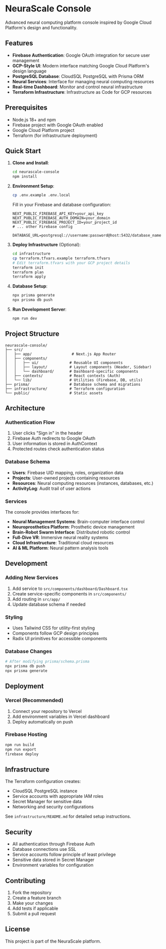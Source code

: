 # NeuraScale Console

Advanced neural computing platform console inspired by Google Cloud Platform's design and functionality.

## Features

- **Firebase Authentication**: Google OAuth integration for secure user management
- **GCP-Style UI**: Modern interface matching Google Cloud Platform's design language
- **PostgreSQL Database**: CloudSQL PostgreSQL with Prisma ORM
- **Neural Services**: Interface for managing neural computing resources
- **Real-time Dashboard**: Monitor and control neural infrastructure
- **Terraform Infrastructure**: Infrastructure as Code for GCP resources

## Prerequisites

- Node.js 18+ and npm
- Firebase project with Google OAuth enabled
- Google Cloud Platform project
- Terraform (for infrastructure deployment)

## Quick Start

1. **Clone and Install**:

   ```bash
   cd neurascale-console
   npm install
   ```

2. **Environment Setup**:

   ```bash
   cp .env.example .env.local
   ```

   Fill in your Firebase and database configuration:

   ```env
   NEXT_PUBLIC_FIREBASE_API_KEY=your_api_key
   NEXT_PUBLIC_FIREBASE_AUTH_DOMAIN=your_domain
   NEXT_PUBLIC_FIREBASE_PROJECT_ID=your_project_id
   # ... other Firebase config

   DATABASE_URL=postgresql://username:password@host:5432/database_name
   ```

3. **Deploy Infrastructure** (Optional):

   ```bash
   cd infrastructure
   cp terraform.tfvars.example terraform.tfvars
   # Edit terraform.tfvars with your GCP project details
   terraform init
   terraform plan
   terraform apply
   ```

4. **Database Setup**:

   ```bash
   npx prisma generate
   npx prisma db push
   ```

5. **Run Development Server**:
   ```bash
   npm run dev
   ```

## Project Structure

```
neurascale-console/
├── src/
│   ├── app/                  # Next.js App Router
│   ├── components/
│   │   ├── ui/              # Reusable UI components
│   │   ├── layout/          # Layout components (Header, Sidebar)
│   │   └── dashboard/       # Dashboard-specific components
│   ├── contexts/            # React contexts (Auth)
│   └── lib/                 # Utilities (Firebase, DB, utils)
├── prisma/                  # Database schema and migrations
├── infrastructure/          # Terraform configuration
└── public/                  # Static assets
```

## Architecture

### Authentication Flow

1. User clicks "Sign in" in the header
2. Firebase Auth redirects to Google OAuth
3. User information is stored in AuthContext
4. Protected routes check authentication status

### Database Schema

- **Users**: Firebase UID mapping, roles, organization data
- **Projects**: User-owned projects containing resources
- **Resources**: Neural computing resources (instances, databases, etc.)
- **ActivityLog**: Audit trail of user actions

### Services

The console provides interfaces for:

- **Neural Management Systems**: Brain-computer interface control
- **Neuroprosthetics Platform**: Prosthetic device management
- **Brain-Robot Swarm Interface**: Distributed robotic control
- **Full-Dive VR**: Immersive neural reality systems
- **Cloud Infrastructure**: Traditional cloud resources
- **AI & ML Platform**: Neural pattern analysis tools

## Development

### Adding New Services

1. Add service to `src/components/dashboard/Dashboard.tsx`
2. Create service-specific components in `src/components/`
3. Add routing in `src/app/`
4. Update database schema if needed

### Styling

- Uses Tailwind CSS for utility-first styling
- Components follow GCP design principles
- Radix UI primitives for accessible components

### Database Changes

```bash
# After modifying prisma/schema.prisma
npx prisma db push
npx prisma generate
```

## Deployment

### Vercel (Recommended)

1. Connect your repository to Vercel
2. Add environment variables in Vercel dashboard
3. Deploy automatically on push

### Firebase Hosting

```bash
npm run build
npm run export
firebase deploy
```

## Infrastructure

The Terraform configuration creates:

- CloudSQL PostgreSQL instance
- Service accounts with appropriate IAM roles
- Secret Manager for sensitive data
- Networking and security configurations

See `infrastructure/README.md` for detailed setup instructions.

## Security

- All authentication through Firebase Auth
- Database connections use SSL
- Service accounts follow principle of least privilege
- Sensitive data stored in Secret Manager
- Environment variables for configuration

## Contributing

1. Fork the repository
2. Create a feature branch
3. Make your changes
4. Add tests if applicable
5. Submit a pull request

## License

This project is part of the NeuraScale platform.
